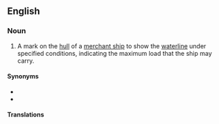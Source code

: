 ==English==

===Noun===
{{en-noun|head=[[international|International]] [[load|Load]] [[line|Line]]}}

# {{lb|en|nautical}} A mark on the [[hull]] of a [[merchant ship]] to show the [[waterline]] under specified conditions, indicating the maximum load that the ship may carry.

====Synonyms====
* {{l|en|Plimsoll line}}
* {{l|en|Plimsoll mark}}

====Translations====
{{trans-see|mark to show waterline|Plimsoll line}}